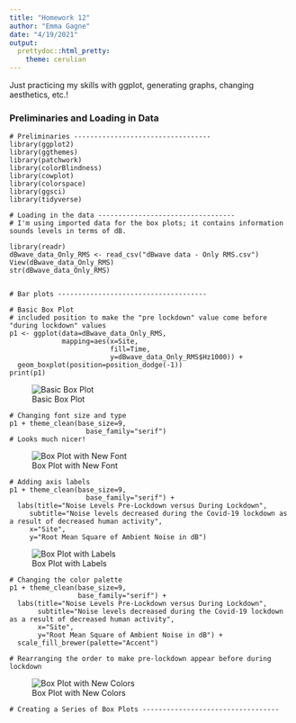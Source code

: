 ```yaml
---
title: "Homework 12"
author: "Emma Gagne"
date: "4/19/2021"
output:
  prettydoc::html_pretty:
    theme: cerulian
---
```


Just practicing my skills with ggplot, generating graphs, changing aesthetics, etc.!

### Preliminaries and Loading in Data
```
# Preliminaries ----------------------------------
library(ggplot2)
library(ggthemes)
library(patchwork)
library(colorBlindness)
library(cowplot)
library(colorspace)
library(ggsci)
library(tidyverse)

# Loading in the data ----------------------------------
# I'm using imported data for the box plots; it contains information sounds levels in terms of dB.

library(readr)
dBwave_data_Only_RMS <- read_csv("dBwave data - Only RMS.csv")
View(dBwave_data_Only_RMS)
str(dBwave_data_Only_RMS)


# Bar plots -------------------------------------

# Basic Box Plot
# included position to make the "pre lockdown" value come before "during lockdown" values
p1 <- ggplot(data=dBwave_data_Only_RMS,
             mapping=aes(x=Site,
                         fill=Time,
                         y=dBwave_data_Only_RMS$Hz1000)) +
  geom_boxplot(position=position_dodge(-1))
print(p1)
```

![Basic Box Plot](boxplot.png)

```
# Changing font size and type
p1 + theme_clean(base_size=9,
                   base_family="serif")
# Looks much nicer!
```

![Box Plot with New Font](boxplottext.png)

```
# Adding axis labels
p1 + theme_clean(base_size=9,
                   base_family="serif") +
  labs(title="Noise Levels Pre-Lockdown versus During Lockdown",
     subtitle="Noise levels decreased during the Covid-19 lockdown as a result of decreased human activity",
     x="Site",
     y="Root Mean Square of Ambient Noise in dB")
```

![Box Plot with Labels](boxplotlabels.png)

```
# Changing the color palette
p1 + theme_clean(base_size=9,
                 base_family="serif") +
  labs(title="Noise Levels Pre-Lockdown versus During Lockdown",
       subtitle="Noise levels decreased during the Covid-19 lockdown as a result of decreased human activity",
       x="Site",
       y="Root Mean Square of Ambient Noise in dB") +
  scale_fill_brewer(palette="Accent")

# Rearranging the order to make pre-lockdown appear before during lockdown
```

![Box Plot with New Colors](boxplotcolor.png)

```
# Creating a Series of Box Plots ----------------------------------

```
